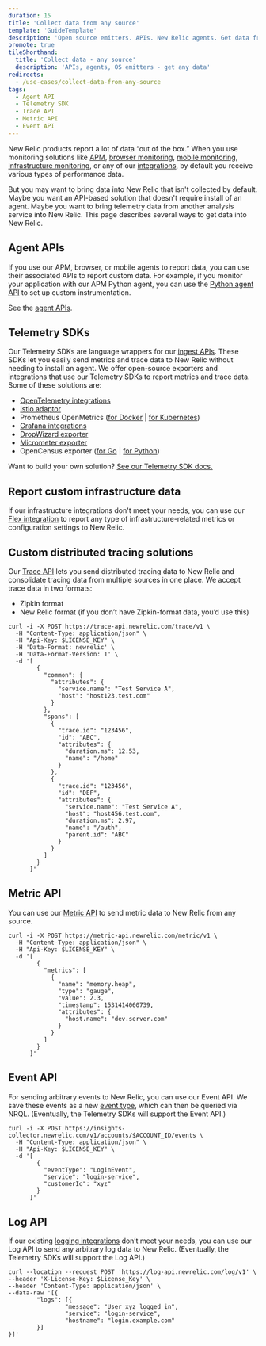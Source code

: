 ```yaml
---
duration: 15
title: 'Collect data from any source'
template: 'GuideTemplate'
description: 'Open source emitters. APIs. New Relic agents. Get data from anywhere. '
promote: true
tileShorthand:
  title: 'Collect data - any source'
  description: 'APIs, agents, OS emitters - get any data'
redirects:
  - /use-cases/collect-data-from-any-source
tags:
  - Agent API
  - Telemetry SDK
  - Trace API
  - Metric API
  - Event API
---
```


<Intro>

New Relic products report a lot of data “out of the box.” When you use monitoring solutions like [APM](https://docs.newrelic.com/docs/apm), [browser monitoring](https://docs.newrelic.com/docs/browser), [mobile monitoring](https://docs.newrelic.com/docs/mobile-monitoring), [infrastructure monitoring](https://docs.newrelic.com/docs/infrastructure), or any of our [integrations](https://docs.newrelic.com/docs/integrations), by default you receive various types of performance data.

But you may want to bring data into New Relic that isn't collected by default. Maybe you want an API-based solution that doesn't require install of an agent. Maybe you want to bring telemetry data from another analysis service into New Relic. This page describes several ways to get data into New Relic.

</Intro>

<Steps>

<Step>

## Agent APIs

If you use our APM, browser, or mobile agents to report data, you can use their associated APIs to report custom data. For example, if you monitor your application with our APM Python agent, you can use the [Python agent API](https://docs.newrelic.com/docs/agents/python-agent/api-guides/guide-using-python-agent-api) to set up custom instrumentation.

See the [agent APIs](https://docs.newrelic.com/docs/agents).
</Step>

<Step>

## Telemetry SDKs

Our Telemetry SDKs are language wrappers for our [ingest APIs](https://docs.newrelic.com/docs/apis/intro-apis/introduction-new-relic-apis/#data-type-apis). These SDKs let you easily send metrics and trace data to New Relic without needing to install an agent. We offer open-source exporters and integrations that use our Telemetry SDKs to report metrics and trace data. Some of these solutions are: 

- [OpenTelemetry integrations](https://docs.newrelic.com/docs/more-integrations/open-source-telemetry-integrations/opentelemetry/introduction-opentelemetry-new-relic)
- [Istio adaptor](https://github.com/newrelic/newrelic-istio-adapter)
- Prometheus OpenMetrics ([for Docker](https://docs.newrelic.com/docs/new-relic-prometheus-openmetrics-integration-docker) | [for Kubernetes](https://docs.newrelic.com/docs/new-relic-prometheus-openmetrics-integration-kubernetes)) 
- [Grafana integrations](https://docs.newrelic.com/docs/more-integrations/grafana-integrations/get-started/grafana-support-prometheus-promql)
- [DropWizard exporter](https://github.com/newrelic/dropwizard-metrics-newrelic)
- [Micrometer exporter](https://github.com/newrelic/micrometer-registry-newrelic)
- OpenCensus exporter ([for Go](https://github.com/newrelic/newrelic-opencensus-exporter-go) | [for Python](http://github.com/newrelic/newrelic-opencensus-exporter-python)) 

Want to build your own solution? [See our Telemetry SDK docs.](https://docs.newrelic.com/docs/telemetry-sdk-send-custom-telemetry-data-new-relic)

</Step>

<Step>

## Report custom infrastructure data 

If our infrastructure integrations don't meet your needs, you can use our [Flex integration](https://docs.newrelic.com/docs/infrastructure/host-integrations/host-integrations-list/flex-integration-tool-build-your-own-integration) to report any type of infrastructure-related metrics or configuration settings to New Relic. 

</Step>

<Step>

## Custom distributed tracing solutions

Our [Trace API](https://docs.newrelic.com/docs/apm/distributed-tracing/trace-api/introduction-new-relic-trace-api) lets you send distributed tracing data to New Relic and consolidate tracing data from multiple sources in one place. We accept trace data in two formats: 

- Zipkin format
- New Relic format (if you don’t have Zipkin-format data, you’d use this)

```shell lineNumbers=true
curl -i -X POST https://trace-api.newrelic.com/trace/v1 \
  -H "Content-Type: application/json" \
  -H "Api-Key: $LICENSE_KEY" \
  -H 'Data-Format: newrelic' \
  -H 'Data-Format-Version: 1' \
  -d '[
        {
          "common": {
            "attributes": {
              "service.name": "Test Service A",
              "host": "host123.test.com"
            }
          },
          "spans": [
            {
              "trace.id": "123456",
              "id": "ABC",
              "attributes": {
                "duration.ms": 12.53,
                "name": "/home"
              }
            },
            {
              "trace.id": "123456",
              "id": "DEF",
              "attributes": {
                "service.name": "Test Service A",
                "host": "host456.test.com",
                "duration.ms": 2.97,
                "name": "/auth",
                "parent.id": "ABC"
              }
            }
          ]
        }
      ]'
```

</Step>

<Step>

## Metric API

You can use our [Metric API](https://docs.newrelic.com/docs/introduction-new-relic-metric-api) to send metric data to New Relic from any source. 

```shell lineNumbers=true
curl -i -X POST https://metric-api.newrelic.com/metric/v1 \
  -H "Content-Type: application/json" \
  -H "Api-Key: $LICENSE_KEY" \
  -d '[
        {
          "metrics": [
            {
              "name": "memory.heap",
              "type": "gauge",
              "value": 2.3,
              "timestamp": 1531414060739,
              "attributes": {
                "host.name": "dev.server.com"
              }
            }
          ]
        }
      ]'
```

</Step>

<Step>

## Event API

For sending arbitrary events to New Relic, you can use our Event API. We save these events as a new [event type](https://docs.newrelic.com/docs/using-new-relic/welcome-new-relic/get-started/glossary#event), which can then be queried via NRQL. (Eventually, the Telemetry SDKs will support the Event API.)

```shell lineNumbers=true
curl -i -X POST https://insights-collector.newrelic.com/v1/accounts/$ACCOUNT_ID/events \
  -H "Content-Type: application/json" \
  -H "Api-Key: $LICENSE_KEY" \
  -d '[
        {
          "eventType": "LoginEvent",
          "service": "login-service",
          "customerId": "xyz"
        }
      ]'
```

</Step>

<Step>

## Log API

If our existing [logging integrations](https://docs.newrelic.com/docs/new-relic-logs-documentation) don’t meet your needs, you can use our Log API to send any arbitrary log data to New Relic. (Eventually, the Telemetry SDKs will support the Log API.)

```shell lineNumbers=true
curl --location --request POST 'https://log-api.newrelic.com/log/v1' \
--header 'X-License-Key: $License_Key' \
--header 'Content-Type: application/json' \
--data-raw '[{
        "logs": [{
                "message": "User xyz logged in",
                "service": "login-service",
                "hostname": "login.example.com"
        }]
}]'
```

</Step>

</Steps>
